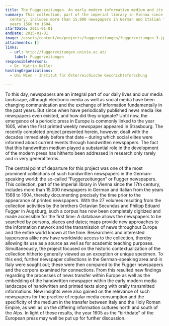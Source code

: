 ```yaml
---
title: The Fuggerzeitungen. An early modern informative medium and its indexing
summary: This collection, part of the imperial library in Vienna since the 17th
  century, includes more than 15,000 newspapers in German and Italian from the
  years 1568 to 1604.
startDate: 2011-01-01
endDate: 2015-01-01
image: /assets/content/en/projects/fuggerzeitungen/fuggerzeitungen_3.jpg
attachments: []
links:
  - url: http://fuggerzeitungen.univie.ac.at/
    label: Fuggerzeitungen
responsiblePersons:
  - Dr. Katrin Keller
hostingOrganizations:
  - Uni Wien - Institut für Österreichische Geschichtsforschung

---
```

To this day, newspapers are an integral part of our daily lives and our media landscape, although electronic media as well as social media have been changing communication and the exchange of information fundamentally in the past years. But since when have periodically published news media like newspapers even existed, and how did they originate? Until now, the emergence of a periodic press in Europe is commonly linked to the year 1605, when the first printed weekly newspaper appeared in Strasbourg. The recently completed project presented herein, however, dealt with the decades immediately before that date – during which social elites were informed about current events through handwritten newspapers. The fact that this handwritten medium played a substantial role in the development of the modern press has hitherto been addressed in research only rarely and in very general terms.

The central point of departure for this project was one of the most prominent collections of such handwritten newspapers in the German-speaking world: the so-called “Fuggerzeitungen” or Fugger newspapers. This collection, part of the imperial library in Vienna since the 17th century, includes more than 15,000 newspapers in German and Italian from the years 1568 to 1604, thereby documenting precisely the time prior to the appearance of printed newspapers. With the 27 volumes resulting from the collection activities by the brothers Octavian Secundus and Philipp Eduard Fugger in Augsburg, such a corpus has now been completely digitized and made accessible for the first time: A database allows the newspapers to be searched by persons, places and dates; maps provide new approaches to the information network and the transmission of news throughout Europe and the entire world known at the time. Researchers and interested laypersons alike now have worldwide access to the collection, thereby allowing its use as a source as well as for academic teaching purposes. Simultaneously, the project focused on the historic contextualization of the collection hitherto generally viewed as an exception or unique specimen. To this end, further newspaper collections in the German-speaking area and in Italy were sought out; these were then compared to the Fugger newspapers and the corpora examined for connections. From this resulted new findings regarding the processes of news transfer within Europe as well as the embedding of the handwritten newspaper within the early modern media landscape of handwritten and printed texts along with orally transmitted informations. New insights were also gained on the relevance of such newspapers for the practice of regular media consumption and the specificity of the medium in the transfer between Italy and the Holy Roman Empire, as well as on the differing information cultures north and south of the Alps. In light of these results, the year 1605 as the “birthdate” of the European press may well be put up for further discussion.